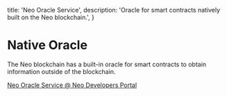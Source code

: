   title: 'Neo Oracle Service',
  description:
    'Oracle for smart contracts natively built on the Neo blockchain.',
}

# Native Oracle

The Neo blockchain has a built-in oracle for smart contracts to obtain information outside of the blockchain.

[Neo Oracle Service @ Neo Developers Portal](https://developers.neo.org/docs/n3/Advances/Oracles)
